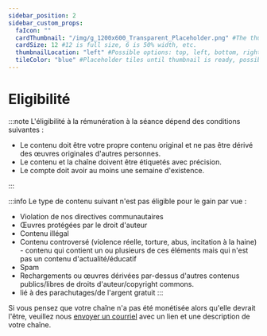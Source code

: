 ---
sidebar_position: 2
sidebar_custom_props:
  faIcon: ""
  cardThumbnail: "/img/g_1200x600_Transparent_Placeholder.png" #The thumbnail on the category card.
  cardSize: 12 #12 is full size, 6 is 50% width, etc.
  thumbnailLocation: "left" #Possible options: top, left, bottom, right, none
  tileColor: "blue" #Placeholder tiles until thumbnail is ready, possible options: blue, cream, darkpurple, lightpurple, mauve, orange, pink, none
---

# Eligibilité

:::note L'éligibilité à la rémunération à la séance dépend des conditions suivantes :

- Le contenu doit être votre propre contenu original et ne pas être dérivé des œuvres originales d'autres personnes.
- Le contenu et la chaîne doivent être étiquetés avec précision.
- Le compte doit avoir au moins une semaine d'existence.

:::

:::info Le type de contenu suivant n'est pas éligible pour le gain par vue :

- Violation de nos directives communautaires
- Œuvres protégées par le droit d'auteur
- Contenu illégal
- Contenu controversé (violence réelle, torture, abus, incitation à la haine) - contenu qui contient un ou plusieurs de ces éléments mais qui n'est pas un contenu d'actualité/éducatif
- Spam
- Rechargements ou œuvres dérivées par-dessus d'autres contenus publics/libres de droits d'auteur/copyright commons.
- lié à des parachutages/de l'argent gratuit
:::

Si vous pensez que votre chaîne n'a pas été monétisée alors qu'elle devrait l'être, veuillez nous [envoyer un courriel](hello@odysee.com) avec un lien et une description de votre chaîne.
